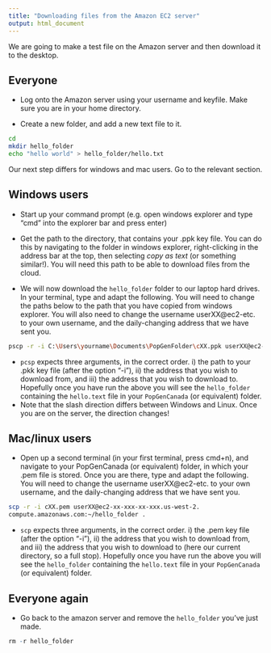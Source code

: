 ```yaml
---
title: "Downloading files from the Amazon EC2 server"
output: html_document
---
```


We are going to make a test file on the Amazon server and then download it to the desktop.

## Everyone
- Log onto the Amazon server using your username and keyfile. Make sure you are in your home directory.

- Create a new folder, and add a new text file to it.

```bash
cd
mkdir hello_folder
echo "hello world" > hello_folder/hello.txt
```


Our next step differs for windows and mac users. Go to the relevant section.


## Windows users
- Start up your command prompt (e.g. open windows explorer and type "cmd" into the explorer bar and press enter)

- Get the path to the directory, that contains your .ppk key file. You can do this by navigating to the folder in windows explorer, right-clicking in the address bar at the top, then selecting *copy as text* (or something similar!). You will need this path to be able to download files from the cloud.

- We will now download the `hello_folder` folder to our laptop hard drives. In your terminal, type and adapt the following. You will need to change the paths below to the path that you have copied from windows explorer. You will also need to change the username userXX@ec2-etc. to your own username, and the daily-changing address that we have sent you. 


```bash
pscp -r -i C:\Users\yourname\Documents\PopGenFolder\cXX.ppk userXX@ec2-XX-XXX-XX-XXX.us-west-2.compute.amazonaws.com:\hello_folder C:\users\yourname\Documents\PopGenFolder
```

- `pcsp` expects three arguments, in the correct order. i) the path to your .pkk key file (after the option "-i"), ii) the address that you wish to download from, and iii) the address that you wish to download to. Hopefully once you have run the above you will see the `hello_folder` containing the `hello.text` file in your `PopGenCanada` (or equivalent) folder.
- Note that the slash direction differs between Windows and Linux. Once you are on the server, the direction changes!



## Mac/linux users

- Open up a second terminal (in your first terminal, press cmd+n), and navigate to your PopGenCanada (or equivalent) folder, in which your .pem file is stored. Once you are there, type and adapt the following. You will need to change the username userXX@ec2-etc. to your own username, and the daily-changing address that we have sent you. 

```bash
scp -r -i cXX.pem userXX@ec2-xx-xxx-xx-xxx.us-west-2.
compute.amazonaws.com:~/hello_folder .
```

- `scp` expects three arguments, in the correct order. i) the .pem key file (after the option "-i"), ii) the address that you wish to download from, and iii) the address that you wish to download to (here our current directory, so a full stop). Hopefully once you have run the above you will see the `hello_folder` containing the `hello.text` file in your `PopGenCanada` (or equivalent) folder.


## Everyone again

- Go back to the amazon server and remove the `hello_folder` you've just made.

```R
rm -r hello_folder
```
